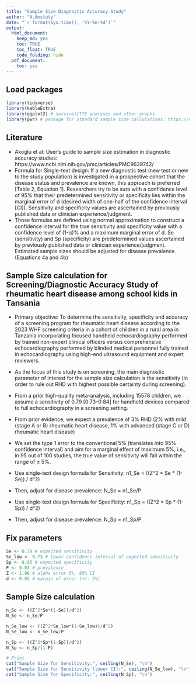 ```yaml
---
title: "Sample Size Diagnostic Accuracy Study"
author: "A.Amstutz"
date: "`r format(Sys.time(), '%Y-%m-%d')`"
output:
  html_document:
    keep_md: yes
    toc: TRUE
    toc_float: TRUE
    code_folding: hide
  pdf_document:
    toc: yes
---
```


## Load packages
```r
library(tidyverse)
library(kableExtra)
library(ggplot2) # survival/TTE analyses and other graphs
library(pwr) # package for standard sample size calculations: https://cran.r-project.org/web/packages/pwr/vignettes/pwr-vignette.html / https://bookdown.org/pdr_higgins/rmrwr/sample-size-calculations-with-pwr.html 
```

## Literature
* Akoglu et al: User's guide to sample size estimation in diagnostic accuracy studies:
https://www.ncbi.nlm.nih.gov/pmc/articles/PMC9639742/
* Formula for Single-text design: If a new diagnostic test (new test or new to the study population) is investigated in a prospective cohort that the disease status and prevalence are known, this approach is preferred [Table 2, Equation 1]. Researchers try to be sure with a confidence level of 95% that their predetermined sensitivity or specificity lies within the marginal error of d (desired width of one-half of the confidence interval [CI]). Sensitivity and specificity values are ascertained by previously published data or clinician experience/judgment.
* Those formulas are defined using normal approximation to construct a confidence interval for the true sensitivity and specificity value with a confidence level of (1-α)% and a maximum marginal error of d. Se (sensitivity) and Sp (specificity) are predetermined values ascertained by previously published data or clinician experience/judgment. Estimated sample sizes should be adjusted for disease prevalence (Equations 4a and 4b)

## Sample Size calculation for Screening/Diagnostic Accuracy Study of rheumatic heart disease among school kids in Tansania
* Primary objective: To determine the sensitivity, specificity and accuracy of a screening program for rheumatic heart disease according to the 2023 WHF screening criteria in a cohort of children in a rural area in Tanzania incorporating focused handheld echocardiography performed by trained non-expert clinical officers versus comprehensive echocardiography performed by blinded medical personnel fully trained in echocardiography using high-end ultrasound equipment and expert reviewers.
* As the focus of this study is on screening, the main diagnostic parameter of interest for the sample size calculation is the sensitivity (in order to rule out RHD with highest possible certainty during screening).
* From a prior high-quality meta-analysis, including 15578 children, we assume a sensitivity of 0.79 [0·73–0·84] for handheld devices compared to full echocardiography in a screening setting.
* From prior evidence, we expect a prevalence of 3% RHD (2% with mild (stage A or B) rheumatic heart disease, 1% with advanced (stage C or D) rheumatic heart disease)
* We set the type 1 error to the conventional 5% (translates into 95% confidence interval) and aim for a marginal effect of maximum 5%, i.e., in 95 out of 100 studies, the true value of sensitivity will fall within the range of ± 5%.

* Use single-text design formula for Sensitivity: n1_Se = ((Z^2 * Se * (1-Se)) / d^2)
* Then, adjust for disease prevalence: N_Se = n1_Se/P

* Use single-text design formula for Specificity: n1_Sp = ((Z^2 * Sp * (1-Sp)) / d^2)
* Then, adjust for disease prevalence: N_Sp = n1_Sp/P

## Fix parameters
```r
Se <- 0.79 # expected sensitivity
Se_low <- 0.73 # lower confidence interval of expected sensitivity
Sp <- 0.85 # expected specificity
P <- 0.03 # prevalence
Z <- 1.96 # alpha error 5%, 95% CI
d <- 0.05 # margin of error (+/- 5%)
```

## Sample Size calculation
```r
n_Se <- ((Z^2*Se*(1-Se))/d^2)
N_Se <- n_Se/P

n_Se_low <- ((Z^2*Se_low*(1-Se_low))/d^2)
N_Se_low <- n_Se_low/P

n_Sp <- ((Z^2*Sp*(1-Sp))/d^2)
N_Sp <- n_Sp/(1-P)

# Print
cat("Sample Size for Sensitivity:", ceiling(N_Se), "\n")
cat("Sample Size for Sensitivity (lower CI):", ceiling(N_Se_low), "\n")
cat("Sample Size for Specificity:", ceiling(N_Sp), "\n")
```





